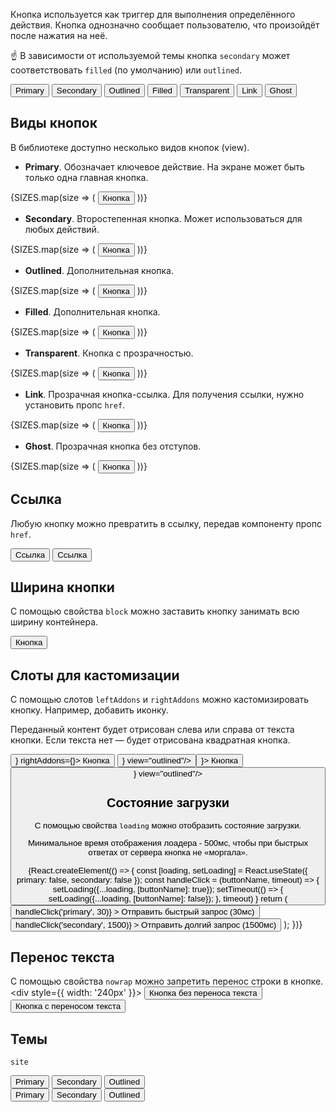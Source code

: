 


Кнопка используется как триггер для выполнения определённого действия. Кнопка однозначно сообщает пользователю, что произойдёт после нажатия на неё.

☝️ В зависимости от используемой темы кнопка `secondary` может соответствовать `filled` (по умолчанию) или `outlined`.

<Preview>
    <Container>
        <Row align='middle'>
            <Col>
                <Button view='primary'>Primary</Button>
            </Col>
            <Col>
                <Button view='secondary'>Secondary</Button>
            </Col>
            <Col>
                <Button view='outlined'>Outlined</Button>
            </Col>
            <Col>
                <Button view='filled'>Filled</Button>
            </Col>
            <Col>
                <Button view='transparent'>Transparent</Button>
            </Col>
            <Col>
                <Button view='link'>Link</Button>
            </Col>
            <Col>
                <Button view='ghost'>Ghost</Button>
            </Col>
        </Row>
    </Container>
</Preview>

## Виды кнопок

В библиотеке доступно несколько видов кнопок (view).

- <b>Primary</b>. Обозначает ключевое действие. На экране может быть только одна главная кнопка.

<Preview>
    <Container>
        <Row>
            {SIZES.map(size => (
                <Col key={size}>
                    <Button size={size} view="primary">
                        Кнопка
                    </Button>
                </Col>
            ))}
        </Row>
    </Container>
</Preview>

- <b>Secondary</b>. Второстепенная кнопка. Может использоваться для любых действий.

<Preview>
    <Container>
        <Row>
            {SIZES.map(size => (
                <Col key={size}>
                    <Button size={size} view="secondary">
                        Кнопка
                    </Button>
                </Col>
            ))}
        </Row>
    </Container>
</Preview>

- <b>Outlined</b>. Дополнительная кнопка.

<Preview>
    <Container>
        <Row>
            {SIZES.map(size => (
                <Col key={size}>
                    <Button size={size} view="outlined">
                        Кнопка
                    </Button>
                </Col>
            ))}
        </Row>
    </Container>
</Preview>

- <b>Filled</b>. Дополнительная кнопка.

<Preview>
    <Container>
        <Row>
            {SIZES.map(size => (
                <Col key={size}>
                    <Button size={size} view="filled">
                        Кнопка
                    </Button>
                </Col>
            ))}
        </Row>
    </Container>
</Preview>

- <b>Transparent</b>. Кнопка с прозрачностью.

<Preview>
    <Container>
        <Row>
            {SIZES.map(size => (
                <Col key={size}>
                    <Button size={size} view="transparent">
                        Кнопка
                    </Button>
                </Col>
            ))}
        </Row>
    </Container>
</Preview>

- <b>Link</b>. Прозрачная кнопка-ссылка. Для получения ссылки, нужно установить пропс `href`.

<Preview>
    <Container>
        <Row>
            {SIZES.map(size => (
                <Col key={size}>
                    <Button size={size} view="link">
                        Кнопка
                    </Button>
                </Col>
            ))}
        </Row>
    </Container>
</Preview>

- <b>Ghost</b>. Прозрачная кнопка без отступов.

<Preview>
    <Container>
        <Row>
            {SIZES.map(size => (
                <Col key={size}>
                    <Button size={size} view="ghost">
                        Кнопка
                    </Button>
                </Col>
            ))}
        </Row>
    </Container>
</Preview>

## Ссылка

Любую кнопку можно превратить в ссылку, передав компоненту пропс `href`.

<Preview>
    <Container>
        <Row align="middle">
            <Col>
                <Button href="https://alfabank.ru" target="_blank" >
                    Ссылка
                </Button>
            </Col>
            <Col>
                <Button view="outlined" href="https://alfabank.ru" target="_blank" >
                    Ссылка
                </Button>
            </Col>
        </Row>
    </Container>
</Preview>

## Ширина кнопки

С помощью свойства `block` можно заставить кнопку занимать всю ширину контейнера.

<Preview>
    <Button block={true} size="s" >
        Кнопка
    </Button>
</Preview>

## Слоты для кастомизации

С помощью слотов `leftAddons` и `rightAddons` можно кастомизировать кнопку. Например, добавить иконку.

Переданный контент будет отрисован слева или справа от текста кнопки. Если текста нет — будет отрисована квадратная кнопка.

<Preview>
    <Container>
        <Row>
            <Col>
                <Button leftAddons={<IconM/>} rightAddons={<IconM/>}>
                    Кнопка
                </Button>
            </Col>
            <Col>
                <Button rightAddons={<IconM/>} view="outlined"/>
            </Col>
            <Col>
                <Button size="xs" leftAddons={<IconS/>}>
                    Кнопка
                </Button>
            </Col>
            <Col>
                <Button size="xs" rightAddons={<IconS/>} view="outlined"/>
            </Col>
        </Row>
    </Container>
</Preview>

## Состояние загрузки

С помощью свойства `loading` можно отобразить состояние загрузки.

Минимальное время отображения лоадера - 500мс, чтобы при быстрых ответах от сервера кнопка не «моргала».

<Preview>
    {React.createElement(() => {
        const [loading, setLoading] = React.useState({
            primary: false,
            secondary: false
        });
        const handleClick = (buttonName, timeout) => {
            setLoading({...loading, [buttonName]: true});
            setTimeout(() => {
                setLoading({...loading, [buttonName]: false});
            }, timeout)
        }
        return (
            <Container>
                <Row align="middle">
                    <Col>
                        <Button
                            view="primary"
                            loading={loading.primary}
                            onClick={() => handleClick('primary', 30)}
                        >
                            Отправить быстрый запрос (30мс)
                        </Button>
                    </Col>
                    <Col>
                        <Button
                            view="secondary"
                            loading={loading.secondary}
                            onClick={() => handleClick('secondary', 1500)}
                        >
                            Отправить долгий запрос (1500мс)
                        </Button>
                    </Col>
                </Row>
            </Container>
        );
    })}
</Preview>

## Перенос текста

С помощью свойства `nowrap` можно запретить перенос строки в кнопке.
<Preview>
    <div style={{ width: '240px' }}>
        <Row align="middle">
            <Col>
                <Button view="secondary" nowrap={true}>
                    Кнопка без переноса текста
                </Button>
            </Col>
            <Col>
                <Button view="ghost">
                    Кнопка с переносом текста
                </Button>
            </Col>
        </Row>
    </div>
</Preview>

## Темы

`site`

<div style={{border: '1px solid #e5e5e5', borderRadius: '4px', overflow: 'hidden'}}>
    <div data-theme='site' style={{padding: '24px', backgroundColor: '#fff'}}>
        <Container>
            <Row align='middle'>
                <Col>
                    <Button view='primary'>Primary</Button>
                </Col>
                <Col>
                    <Button view='secondary'>Secondary</Button>
                </Col>
                <Col>
                    <Button view='outlined'>Outlined</Button>
                </Col>
            </Row>
        </Container>
    </div>
    <div data-theme='site' style={{padding: '24px', backgroundColor: '#0b1f35'}}>
        <Container>
            <Row align='middle'>
                <Col>
                    <Button colors='inverted' view='primary'>Primary</Button>
                </Col>
                <Col>
                    <Button colors='inverted' view='secondary'>Secondary</Button>
                </Col>
                <Col>
                    <Button colors='inverted' view='outlined'>Outlined</Button>
                </Col>
            </Row>
        </Container>
    </div>
</div>
